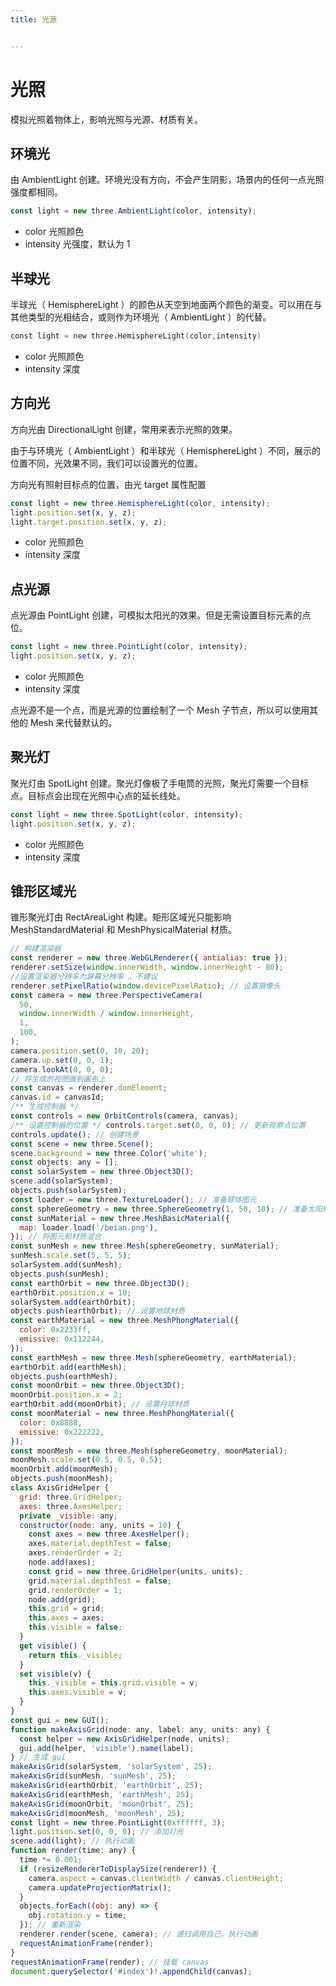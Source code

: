 ```yaml
---
title: 光源


---
```


# 光照

模拟光照着物体上，影响光照与光源、材质有关。

## 环境光

由 AmbientLight 创建。环境光没有方向，不会产生阴影，场景内的任何一点光照强度都相同。

```js
const light = new three.AmbientLight(color, intensity);
```

- color 光照颜色
- intensity 光强度，默认为 1

## 半球光

半球光（ HemisphereLight ）的颜色从天空到地面两个颜色的渐变。可以用在与其他类型的光相结合，或则作为环境光（ AmbientLight ）的代替。

```s
const light = new three.HemisphereLight(color,intensity)
```

- color 光照颜色
- intensity 深度

## 方向光

方向光由 DirectionalLight 创建，常用来表示光照的效果。

由于与环境光（ AmbientLight ）和半球光（ HemisphereLight ）不同，展示的位置不同，光效果不同，我们可以设置光的位置。

方向光有照射目标点的位置，由光 target 属性配置

```js
const light = new three.HemisphereLight(color, intensity);
light.position.set(x, y, z);
light.target.position.set(x, y, z);
```

- color 光照颜色
- intensity 深度

## 点光源

点光源由 PointLight 创建，可模拟太阳光的效果。但是无需设置目标元素的点位。

```js
const light = new three.PointLight(color, intensity);
light.position.set(x, y, z);
```

- color 光照颜色
- intensity 深度

点光源不是一个点，而是光源的位置绘制了一个 Mesh 子节点，所以可以使用其他的 Mesh 来代替默认的。

## 聚光灯

聚光灯由 SpotLight 创建。聚光灯像极了手电筒的光照，聚光灯需要一个目标点。目标点会出现在光照中心点的延长线处。

```js
const light = new three.SpotLight(color, intensity);
light.position.set(x, y, z);
```

- color 光照颜色
- intensity 深度

## 锥形区域光

锥形聚光灯由 RectAreaLight 构建。矩形区域光只能影响 MeshStandardMaterial 和 MeshPhysicalMaterial 材质。

```js
// 构建渲染器
const renderer = new three.WebGLRenderer({ antialias: true });
renderer.setSize(window.innerWidth, window.innerHeight - 80);
//设置渲染器分辨率为屏幕分辨率 。不建议
renderer.setPixelRatio(window.devicePixelRatio); // 设置摄像头
const camera = new three.PerspectiveCamera(
  50,
  window.innerWidth / window.innerHeight,
  1,
  100,
);
camera.position.set(0, 10, 20);
camera.up.set(0, 0, 1);
camera.lookAt(0, 0, 0);
// 将生成的视图画到画布上
const canvas = renderer.domElement;
canvas.id = canvasId;
/** 生成控制器 */
const controls = new OrbitControls(camera, canvas);
/** 设置控制器的位置 */ controls.target.set(0, 0, 0); // 更新观察点位置
controls.update(); // 创建场景
const scene = new three.Scene();
scene.background = new three.Color('white');
const objects: any = [];
const solarSystem = new three.Object3D();
scene.add(solarSystem);
objects.push(solarSystem);
const loader = new three.TextureLoader(); // 准备球体图元
const sphereGeometry = new three.SphereGeometry(1, 50, 10); // 准备太阳材质
const sunMaterial = new three.MeshBasicMaterial({
  map: loader.load('/beian.png'),
}); // 将图元和材质混合
const sunMesh = new three.Mesh(sphereGeometry, sunMaterial);
sunMesh.scale.set(5, 5, 5);
solarSystem.add(sunMesh);
objects.push(sunMesh);
const earthOrbit = new three.Object3D();
earthOrbit.position.x = 10;
solarSystem.add(earthOrbit);
objects.push(earthOrbit); // 设置地球材质
const earthMaterial = new three.MeshPhongMaterial({
  color: 0x2233ff,
  emissive: 0x112244,
});
const earthMesh = new three.Mesh(sphereGeometry, earthMaterial);
earthOrbit.add(earthMesh);
objects.push(earthMesh);
const moonOrbit = new three.Object3D();
moonOrbit.position.x = 2;
earthOrbit.add(moonOrbit); // 设置月球材质
const moonMaterial = new three.MeshPhongMaterial({
  color: 0x8888,
  emissive: 0x222222,
});
const moonMesh = new three.Mesh(sphereGeometry, moonMaterial);
moonMesh.scale.set(0.5, 0.5, 0.5);
moonOrbit.add(moonMesh);
objects.push(moonMesh);
class AxisGridHelper {
  grid: three.GridHelper;
  axes: three.AxesHelper;
  private _visible: any;
  constructor(node: any, units = 10) {
    const axes = new three.AxesHelper();
    axes.material.depthTest = false;
    axes.renderOrder = 2;
    node.add(axes);
    const grid = new three.GridHelper(units, units);
    grid.material.depthTest = false;
    grid.renderOrder = 1;
    node.add(grid);
    this.grid = grid;
    this.axes = axes;
    this.visible = false;
  }
  get visible() {
    return this._visible;
  }
  set visible(v) {
    this._visible = this.grid.visible = v;
    this.axes.visible = v;
  }
}
const gui = new GUI();
function makeAxisGrid(node: any, label: any, units: any) {
  const helper = new AxisGridHelper(node, units);
  gui.add(helper, 'visible').name(label);
} // 生成 gui
makeAxisGrid(solarSystem, 'solarSystem', 25);
makeAxisGrid(sunMesh, 'sunMesh', 25);
makeAxisGrid(earthOrbit, 'earthOrbit', 25);
makeAxisGrid(earthMesh, 'earthMesh', 25);
makeAxisGrid(moonOrbit, 'moonOrbit', 25);
makeAxisGrid(moonMesh, 'moonMesh', 25);
const light = new three.PointLight(0xffffff, 3);
light.position.set(0, 0, 0); // 添加灯光
scene.add(light); // 执行动画
function render(time: any) {
  time *= 0.001;
  if (resizeRendererToDisplaySize(renderer)) {
    camera.aspect = canvas.clientWidth / canvas.clientHeight;
    camera.updateProjectionMatrix();
  }
  objects.forEach((obj: any) => {
    obj.rotation.y = time;
  }); // 重新渲染
  renderer.render(scene, camera); // 递归调用自己，执行动画
  requestAnimationFrame(render);
}
requestAnimationFrame(render); // 挂载 canvas
document.querySelector('#index')!.appendChild(canvas);

```

            